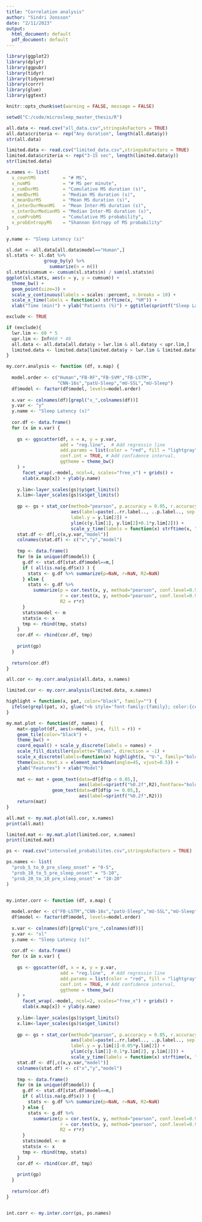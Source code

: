 ```yaml
---
title: "Correlation analysis"
author: "Sindri Jonsson"
date: "2/11/2023"
output:
  html_document: default
  pdf_document: default
---
```


```r
library(ggplot2)
library(dplyr)
library(ggpubr)
library(tidyr)
library(tidyverse)
library(corrr)
library(glue)
library(ggtext)
```

```r
knitr::opts_chunk$set(warning = FALSE, message = FALSE) 
```

```r
setwd("C:/code/microsleep_master_thesis/R")

all.data <- read.csv("all_data.csv",stringsAsFactors = TRUE)
all.data$criteria <- rep("Any duration", length(all.data$y))
str(all.data)

limited.data <- read.csv("limited_data.csv",stringsAsFactors = TRUE)
limited.data$criteria <- rep("3-15 sec", length(limited.data$y))
str(limited.data)
```

```r

x.names <- list(
  x_countMS          = "# MS",
  x_numMS            = "# MS per minute",
  x_cumDurMS         = "Cumulative MS duration (s)",
  x_medDurMS         = "Median MS duration (s)",
  x_meanDurMS        = "Mean MS duration (s)",
  x_interDurMeanMS   = "Mean Inter-MS duration (s)",
  x_interDurMedianMS = "Median Inter-MS duration (s)",
  x_cumProbMS        = "Cumulative MS probability",
  x_probEntropyMS    = "Shannon Entropy of MS probability"
)

y.name <- "Sleep Latency (s)"
```

```r
sl.dat <- all.data[all.data$model=="Human",]
sl.stats <- sl.dat %>%
              group_by(y) %>%
                summarize(n = n())
sl.stats$cumsum <- cumsum(sl.stats$n) / sum(sl.stats$n)
ggplot(sl.stats, aes(x = y, y = cumsum)) +
  theme_bw() + 
  geom_point(size=3) +
  scale_y_continuous(labels = scales::percent, n.breaks = 10) +
  scale_x_time(labels = function(x) strftime(x, "%M")) +
  xlab("Time (min)") + ylab("Patients (%)") + ggtitle(sprintf("Sleep Latency (n=%i)",sum(sl.stats$n)))

```
```r
exclude <- TRUE

if (exclude){
  lwr.lim <- 60 * 5
  upr.lim <- Inf#60 * 40
  all.data <- all.data[all.data$y > lwr.lim & all.data$y < upr.lim,]
  limited.data <- limited.data[limited.data$y > lwr.lim & limited.data$y < upr.lim,]
}

```



```r
my.corr.analysis <- function (df, x.map) {
  
  model.order <- c("Human","FB-RF","FB-SVM","FB-LSTM",
                   "CNN-16s","patU-Sleep","mU-SSL","mU-Sleep")
  df$model <- factor(df$model, levels=model.order) 
  
  x.var <- colnames(df)[grepl("x_",colnames(df))]
  y.var <- "y"
  y.name <- "Sleep Latency (s)"
  
  cor.df <- data.frame()
  for (x in x.var) {
    
    gs <- ggscatter(df, x = x, y = y.var,
                    add = "reg.line",  # Add regressin line
                    add.params = list(color = "red", fill = "lightgray"), # Customize reg. line
                    conf.int = TRUE, # Add confidence interval,
                    ggtheme = theme_bw()
    ) +
      facet_wrap(.~model, ncol=4, scales="free_x") + grids() +
      xlab(x.map[x]) + ylab(y.name) 
    
    y.lim<-layer_scales(gs)$y$get_limits()
    x.lim<-layer_scales(gs)$x$get_limits()
    
    gp <- gs + stat_cor(method="pearson", p.accuracy = 0.05, r.accuracy=0.01,
                        aes(label=paste(..rr.label.., ..p.label.., sep = "~`,`~")),
                        label.y = y.lim[2]) +
                        ylim(c(y.lim[1], y.lim[2]+0.1*y.lim[2])) +
                        scale_y_time(labels = function(x) strftime(x, "%M"))
    stat.df <- df[,c(x,y.var,"model")]
    colnames(stat.df) <- c("x","y","model")
    
    tmp <- data.frame()
    for (m in unique(df$model)) {
      g.df <- stat.df[stat.df$model==m,]
      if ( all(is.na(g.df$x)) ) {
        stats <- g.df %>% summarize(p=NaN, r=NaN, R2=NaN)
      } else {
        stats <- g.df %>% 
          summarize(p = cor.test(x, y, method="pearson", conf.level=0.95)$p.value,
                    r = cor.test(x, y, method="pearson", conf.level=0.95)$estimate,
                    R2 = r*r)
      }
      stats$model <- m
      stats$x <- x
      tmp <- rbind(tmp, stats)
    }
    cor.df <- rbind(cor.df, tmp)
    
    print(gp)   
  }
  
  return(cor.df)
}
```



```r
all.cor <- my.corr.analysis(all.data, x.names)

```


```r
limited.cor <- my.corr.analysis(limited.data, x.names)
```

```r

highlight = function(x, pat, color="black", family="") {
  ifelse(grepl(pat, x), glue("<b style='font-family:{family}; color:{color}'>{x}</b>"), x)
}

my.mat.plot <- function(df, names) {
    mat<-ggplot(df, aes(x=model, y=x, fill = r)) +
    geom_tile(color="black") +
    theme_bw() +
    coord_equal() + scale_y_discrete(labels = names) +
    scale_fill_distiller(palette="Blues", direction = -1) +
    scale_x_discrete(labels=function(x) highlight(x, "U-", family="bold")) +
    theme(axis.text.x = element_markdown(angle=45, vjust=0.5)) +
    ylab("Features") + xlab("Model")
  
    mat <- mat + geom_text(data=df[df$p < 0.05,], 
                           aes(label=sprintf("%0.2f",R2),fontface="bold")) +
                 geom_text(data=df[df$p >= 0.05,], 
                           aes(label=sprintf("%0.2f",R2)))
    return(mat)
}

all.mat <- my.mat.plot(all.cor, x.names)
print(all.mat)
```
```r
limited.mat <- my.mat.plot(limited.cor, x.names)
print(limited.mat)
```


```r

ps <- read.csv("intervaled_probabilites.csv",stringsAsFactors = TRUE)

ps.names <- list(
  "prob_5_to_0_pre_sleep_onset" = "0-5",
  "prob_10_to_5_pre_sleep_onset" = "5-10",
  "prob_20_to_10_pre_sleep_onset" = "10-20"
)


my.inter.corr <- function (df, x.map) {
  
  model.order <- c("FB-LSTM","CNN-16s","patU-Sleep","mU-SSL","mU-Sleep")
  df$model <- factor(df$model, levels=model.order) 
  
  x.var <- colnames(df)[grepl("pre_",colnames(df))]
  y.var <- "sl"
  y.name <- "Sleep Latency (s)"
  
  cor.df <- data.frame()
  for (x in x.var) {
    
    gs <- ggscatter(df, x = x, y = y.var,
                    add = "reg.line",  # Add regressin line
                    add.params = list(color = "red", fill = "lightgray"), # Customize reg. line
                    conf.int = TRUE, # Add confidence interval,
                    ggtheme = theme_bw()
    ) +
      facet_wrap(.~model, ncol=2, scales="free_x") + grids() +
      xlab(x.map[x]) + ylab(y.name) 
    
    y.lim<-layer_scales(gs)$y$get_limits()
    x.lim<-layer_scales(gs)$x$get_limits()
    
    gp <- gs + stat_cor(method="pearson", p.accuracy = 0.05, r.accuracy=0.01,
                        aes(label=paste(..rr.label.., ..p.label.., sep = "~`,`~")),
                        label.y = y.lim[1]-0.05*y.lim[2]) +
                        ylim(c(y.lim[1]-0.1*y.lim[2], y.lim[2])) +
                        scale_y_time(labels = function(x) strftime(x, "%M"))
    stat.df <- df[,c(x,y.var,"model")]
    colnames(stat.df) <- c("x","y","model")
    
    tmp <- data.frame()
    for (m in unique(df$model)) {
      g.df <- stat.df[stat.df$model==m,]
      if ( all(is.na(g.df$x)) ) {
        stats <- g.df %>% summarize(p=NaN, r=NaN, R2=NaN)
      } else {
        stats <- g.df %>% 
          summarize(p = cor.test(x, y, method="pearson", conf.level=0.95)$p.value,
                    r = cor.test(x, y, method="pearson", conf.level=0.95)$estimate,
                    R2 = r*r)
      }
      stats$model <- m
      stats$x <- x
      tmp <- rbind(tmp, stats)
    }
    cor.df <- rbind(cor.df, tmp)
    
    print(gp)   
  }
  
  return(cor.df)
}


int.corr <- my.inter.corr(ps, ps.names)

```

